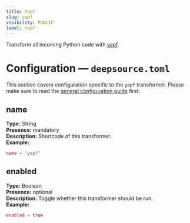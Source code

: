 ```yaml
---
title: Yapf
slug: yapf
visibility: PUBLIC
label: Yapf
---
```

Transform all incoming Python code with [yapf](https://github.com/google/yapf/).

# Configuration — `deepsource.toml`

This section covers configuration specific to the `yapf` transformer. Please make sure to read the [general configuration guide](https://deepsource-docs.readme.io/docs/configuration) first.

## name

**Type:** String  
**Presence:** mandatory  
**Description:** Shortcode of this transformer.  
**Example:**

```toml TOML
name = "yapf"
```

## enabled

**Type:** Boolean  
**Presence:** optional  
**Description:** Toggle whether this transformer should be run.  
**Example:**

```toml
enabled = true
```